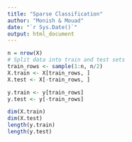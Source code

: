 ```yaml
---
title: "Sparse Classification"
author: "Monish & Mouad"
date: "`r Sys.Date()`"
output: html_document
---
```


```r
n = nrow(X)
# Split data into train and test sets
train_rows <- sample(1:n, n/2)
X.train <- X[train_rows, ]
X.test <- X[-train_rows, ]

y.train <- y[train_rows]
y.test <- y[-train_rows]

dim(X.train)
dim(X.test)
length(y.train)
length(y.test)


```

